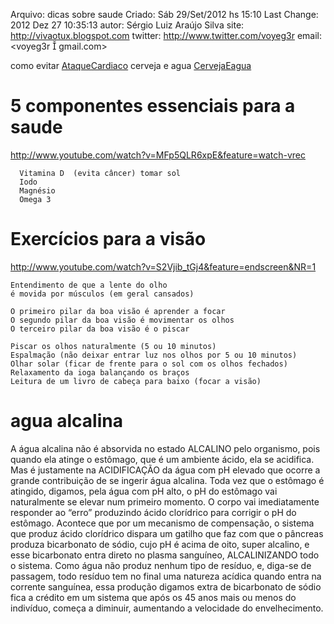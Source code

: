 Arquivo: dicas sobre saude
Criado: Sáb 29/Set/2012 hs 15:10
Last Change: 2012 Dez 27 10:35:13
autor: Sérgio Luiz Araújo Silva
site: http://vivaotux.blogspot.com
twitter: http://www.twitter.com/voyeg3r
email: <voyeg3r  gmail.com>

como evitar [[AtaqueCardiaco]]
cerveja e agua [[CervejaEagua]]

= 5 componentes essenciais para a saude =
http://www.youtube.com/watch?v=MFp5QLR6xpE&feature=watch-vrec

   Vitamina D  (evita câncer) tomar sol
   Iodo
   Magnésio
   Omega 3


=Exercícios para a visão=

http://www.youtube.com/watch?v=S2Vjib_tGj4&feature=endscreen&NR=1

 Entendimento de que a lente do olho
 é movida por músculos (em geral cansados)

 O primeiro pilar da boa visão é aprender a focar
 O segundo pilar da boa visão é movimentar os olhos
 O terceiro pilar da boa visão é o piscar

 Piscar os olhos naturalmente (5 ou 10 minutos)
 Espalmação (não deixar entrar luz nos olhos por 5 ou 10 minutos)
 Olhar solar (ficar de frente para o sol com os olhos fechados)
 Relaxamento da ioga balançando os braços
 Leitura de um livro de cabeça para baixo (focar a visão)

= agua alcalina =

A água alcalina não é absorvida no estado ALCALINO pelo organismo, pois quando
ela atinge o estômago, que é um ambiente ácido, ela se acidifica. Mas
é justamente na ACIDIFICAÇÃO da água com pH elevado que ocorre a grande
contribuição de se ingerir água alcalina. Toda vez que o estômago é atingido,
digamos, pela água com pH alto, o pH do estômago vai naturalmente se elevar num
primeiro momento. O corpo vai imediatamente responder ao “erro” produzindo
ácido clorídrico para corrigir o pH do estômago. Acontece que por um mecanismo
de compensação, o sistema que produz ácido clorídrico dispara um gatilho que
faz com que o pâncreas produza bicarbonato de sódio, cujo pH é acima de oito,
super alcalino, e esse bicarbonato entra direto no plasma sanguíneo,
ALCALINIZANDO todo o sistema. Como água não produz nenhum tipo de resíduo, e,
diga-se de passagem, todo resíduo tem no final uma natureza acídica quando
entra na corrente sanguínea, essa produção digamos extra de bicarbonato de
sódio fica a crédito em um sistema que após os 45 anos mais ou menos do
indivíduo, começa a diminuir, aumentando a velocidade do envelhecimento.


